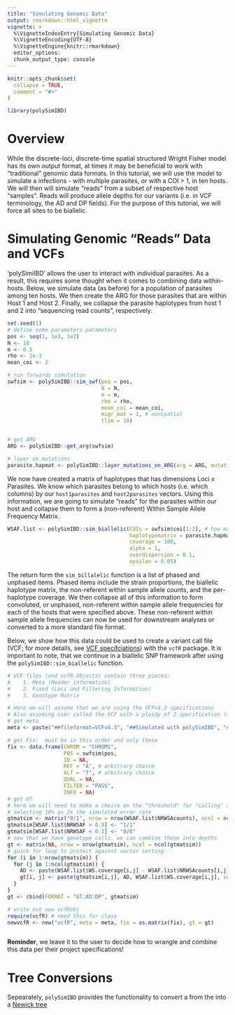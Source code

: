 ```yaml
---
title: "Simulating Genomic Data"
output: rmarkdown::html_vignette
vignette: >
  %\VignetteIndexEntry{Simulating Genomic Data}
  %\VignetteEncoding{UTF-8}
  %\VignetteEngine{knitr::rmarkdown}
  editor_options: 
  chunk_output_type: console
---
```


```r
knitr::opts_chunk$set(
  collapse = TRUE,
  comment = "#>"
)
```

```r
library(polySimIBD)
```

# Overview
While the discrete-loci, discrete-time spatial structured Wright Fisher model has its own output format, at times it may be beneficial to work with "traditional" genomic data formats. In this tutorial, we will use the model to simulate a infections - with multiple parasites, or with a COI > 1, in ten hosts. We will then will simulate "reads" from a subset of respective host "samples". Reads will produce allele depths for our variants (i.e. in VCF terminology, the AD and DP fields). For the purpose of this tutorial, we will force all sites to be biallelic.  

# Simulating Genomic "Reads" Data and VCFs 
'polySimiIBD' allows the user to interact with individual parasites. As a result, this requires some thought when it comes to combining data within-hosts. Below, we simulate data (as before) for a population of parasites among ten hosts. We then create the ARG for those parasites that are within Host 1 and Host 2. Finally, we collapse the parasite haplotypes from host 1 and 2 into "sequencing read counts", respectively.    

```r
set.seed(1)
# define some parameters parameters
pos <- seq(1, 1e3, 1e2)
N <- 10
m <- 0.5
rho <- 1e-3
mean_coi <- 2

# run forwards simulation
swfsim <- polySimIBD::sim_swf(pos = pos,
                              N = N, 
                              m = m,
                              rho = rho, 
                              mean_coi = mean_coi,
                              migr_mat = 1, # nonspatial
                              tlim = 10)


# get ARG
ARG <- polySimIBD::get_arg(swfsim)

# layer on mutations
parasite.hapmat <- polySimIBD::layer_mutations_on_ARG(arg = ARG, mutationrate = 0.1)
```

We now have created a matrix of haplotypes that has dimensions Loci x Parasites. We know which parasites belong to which hosts (i.e. which columns) by our `host1parasites` and `host2parasites` vectors. Using this information, we are going to simulate "reads" for the parasites within our host and collapse them to form a (non-referent) Within Sample Allele Frequency Matrix.

```r

WSAF.list <- polySimIBD::sim_biallelic(COIs = swfsim$coi[1:2], # how many haplotypes in each sample
                                       haplotypematrix = parasite.hapmat[, 1:sum(swfsim$coi[1:2])], 
                                       coverage = 100, 
                                       alpha = 1, 
                                       overdispersion = 0.1, 
                                       epsilon = 0.05)

```

The return form the `sim_billalelic` function is a list of phased and unphased items. Phased items include the strain proportions, the biallelic haplotype matrix, the non-referent within sample allele counts, and the per-haplotype coverage. We then collapse all of this information to form convoluted, or unphased, non-referent within sample allele frequencies for each of the hosts that were specified above. These non-referent within sample allele frequencies can now be used for downstream analyses or converted to a more standard file format.    
   
Below, we show how this data could be used to create a variant call file (VCF; for more details, see [VCF specifciations](https://samtools.github.io/hts-specs/VCFv4.3.pdf)) with the `vcfR` package. It is important to note, that we continue in a biallelic SNP framework after using the `polySimIBD::sim_biallelic` function. 

```r

# VCF files (and vcfR Objects) contain three pieces: 
#    1. Meta (Header information)
#    2. Fixed (Loci and Filtering Information)
#    3. Genotype Matrix 

# Here we will assume that we are using the VCFv4.3 specifications 
# Also assuming user called the VCF with a ploidy of 2 specification (allowed for homozyg-ref, heterozyg, homozyg-alt calls)
# get meta
meta <- paste("##fileformat=VCFv4.3", "##Simulated with polySimIBD", "##ploidy=2", collapse = "\n")

# get Fix:  must be in this order and only these
fix <- data.frame(CHROM = "CHROM1",
                  POS = swfsim$pos,
                  ID = NA,
                  REF = "A", # arbitrary choice 
                  ALT = "T", # arbitrary choice 
                  QUAL = NA,
                  FILTER = "PASS",
                  INFO = NA) 
# get GT
# here we will need to make a choice on the "threshold" for "calling" a homozyg-ref, heterozyg, or homozyg-alt allele
# selecting 10% as 2x the simulated error rate
gtmatsim <- matrix("0/1", nrow = nrow(WSAF.list$NRWSAcounts), ncol = ncol(WSAF.list$NRWSAcounts))
gtmatsim[WSAF.list$NRWSAF > 0.9] <- "1/1"
gtmatsim[WSAF.list$NRWSAF < 0.1] <- "0/0"
# now that we have genotype calls, we can combine these into depths
gt <- matrix(NA, nrow = nrow(gtmatsim), ncol = ncol(gtmatsim))
# quick for loop to protect against vector setting
for (i in 1:nrow(gtmatsim)) {
  for (j in 1:ncol(gtmatsim)) {
    AD <- paste(WSAF.list$WS.coverage[i,j] - WSAF.list$NRWSAcounts[i,j], WSAF.list$NRWSAcounts[i,j], sep = ",")
    gt[i, j] <- paste(gtmatsim[i,j], AD, WSAF.list$WS.coverage[i,j], sep = ":")
  }
}
gt <- cbind(FORMAT = "GT:AD:DP", gtmatsim)

# write out new vcfRobj
require(vcfR) # need this for class
newvcfR <- new("vcfR", meta = meta, fix = as.matrix(fix), gt = gt)



```

**Reminder**, we leave it to the user to decide how to wrangle and combine this data per their project specifications! 

# Tree Conversions
Sepearately, `polySimIBD` provides the functionality to convert a \class{bvtree} from the \class{arggraph} into a [Newick tree]() 


